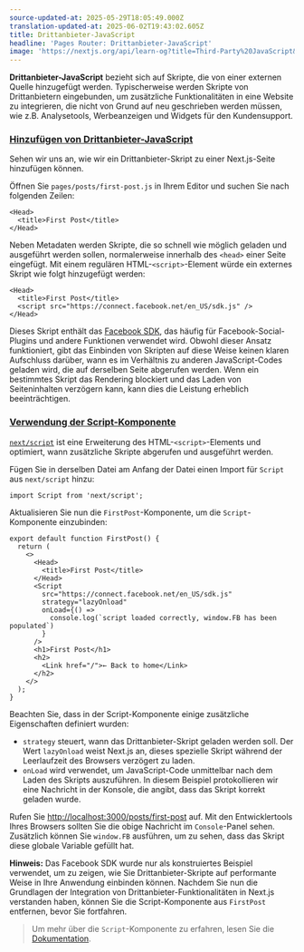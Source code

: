 ```yaml
---
source-updated-at: 2025-05-29T18:05:49.000Z
translation-updated-at: 2025-06-02T19:43:02.605Z
title: Drittanbieter-JavaScript
headline: 'Pages Router: Drittanbieter-JavaScript'
image: 'https://nextjs.org/api/learn-og?title=Third-Party%20JavaScript&amp;chapter=14'
---
```


**Drittanbieter-JavaScript** bezieht sich auf Skripte, die von einer externen Quelle hinzugefügt werden. Typischerweise werden Skripte von Drittanbietern eingebunden, um zusätzliche Funktionalitäten in eine Website zu integrieren, die nicht von Grund auf neu geschrieben werden müssen, wie z.B. Analysetools, Werbeanzeigen und Widgets für den Kundensupport.

### [Hinzufügen von Drittanbieter-JavaScript](#adding-third-party-javascript)

Sehen wir uns an, wie wir ein Drittanbieter-Skript zu einer Next.js-Seite hinzufügen können.

Öffnen Sie `pages/posts/first-post.js` in Ihrem Editor und suchen Sie nach folgenden Zeilen:

```
<Head>
  <title>First Post</title>
</Head>
```

Neben Metadaten werden Skripte, die so schnell wie möglich geladen und ausgeführt werden sollen, normalerweise innerhalb des `<head>` einer Seite eingefügt. Mit einem regulären HTML-`<script>`-Element würde ein externes Skript wie folgt hinzugefügt werden:

```
<Head>
  <title>First Post</title>
  <script src="https://connect.facebook.net/en_US/sdk.js" />
</Head>
```

Dieses Skript enthält das [Facebook SDK](https://developers.facebook.com/docs/javascript/quickstart), das häufig für Facebook-Social-Plugins und andere Funktionen verwendet wird. Obwohl dieser Ansatz funktioniert, gibt das Einbinden von Skripten auf diese Weise keinen klaren Aufschluss darüber, wann es im Verhältnis zu anderen JavaScript-Codes geladen wird, die auf derselben Seite abgerufen werden. Wenn ein bestimmtes Skript das Rendering blockiert und das Laden von Seiteninhalten verzögern kann, kann dies die Leistung erheblich beeinträchtigen.

### [Verwendung der Script-Komponente](#using-the-script-component)

[`next/script`](/docs/api-reference/next/script) ist eine Erweiterung des HTML-`<script>`-Elements und optimiert, wann zusätzliche Skripte abgerufen und ausgeführt werden.

Fügen Sie in derselben Datei am Anfang der Datei einen Import für `Script` aus `next/script` hinzu:

```
import Script from 'next/script';
```

Aktualisieren Sie nun die `FirstPost`-Komponente, um die `Script`-Komponente einzubinden:

```
export default function FirstPost() {
  return (
    <>
      <Head>
        <title>First Post</title>
      </Head>
      <Script
        src="https://connect.facebook.net/en_US/sdk.js"
        strategy="lazyOnload"
        onLoad={() =>
          console.log(`script loaded correctly, window.FB has been populated`)
        }
      />
      <h1>First Post</h1>
      <h2>
        <Link href="/">← Back to home</Link>
      </h2>
    </>
  );
}
```

Beachten Sie, dass in der Script-Komponente einige zusätzliche Eigenschaften definiert wurden:

*   `strategy` steuert, wann das Drittanbieter-Skript geladen werden soll. Der Wert `lazyOnload` weist Next.js an, dieses spezielle Skript während der Leerlaufzeit des Browsers verzögert zu laden.
*   `onLoad` wird verwendet, um JavaScript-Code unmittelbar nach dem Laden des Skripts auszuführen. In diesem Beispiel protokollieren wir eine Nachricht in der Konsole, die angibt, dass das Skript korrekt geladen wurde.

Rufen Sie [http://localhost:3000/posts/first-post](http://localhost:3000/posts/first-post) auf. Mit den Entwicklertools Ihres Browsers sollten Sie die obige Nachricht im `Console`-Panel sehen. Zusätzlich können Sie `window.FB` ausführen, um zu sehen, dass das Skript diese globale Variable gefüllt hat.

**Hinweis:** Das Facebook SDK wurde nur als konstruiertes Beispiel verwendet, um zu zeigen, wie Sie Drittanbieter-Skripte auf performante Weise in Ihre Anwendung einbinden können. Nachdem Sie nun die Grundlagen der Integration von Drittanbieter-Funktionalitäten in Next.js verstanden haben, können Sie die Script-Komponente aus `FirstPost` entfernen, bevor Sie fortfahren.

> Um mehr über die `Script`-Komponente zu erfahren, lesen Sie die [Dokumentation](/docs/basic-features/script).
